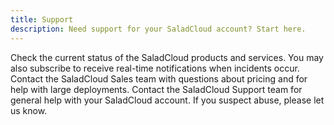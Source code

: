 ```yaml
---
title: Support
description: Need support for your SaladCloud account? Start here.
---
```


<Card title="Status Page" icon="traffic-light" href="https://cloud-status.salad.com">
  Check the current status of the SaladCloud products and services. You may also subscribe to receive real-time
  notifications when incidents occur.
</Card>

<Card title="Contact Sales" icon="seedling" href="mailto:cloud@salad.com">
  Contact the SaladCloud Sales team with questions about pricing and for help with large deployments.
</Card>

<Card title="Contact Support" icon="comment" href="/support/contact">
  Contact the SaladCloud Support team for general help with your SaladCloud account.
</Card>

<Card title="Report Abuse" icon="bug" href="mailto:dev@salad.com">
  If you suspect abuse, please let us know.
</Card>
